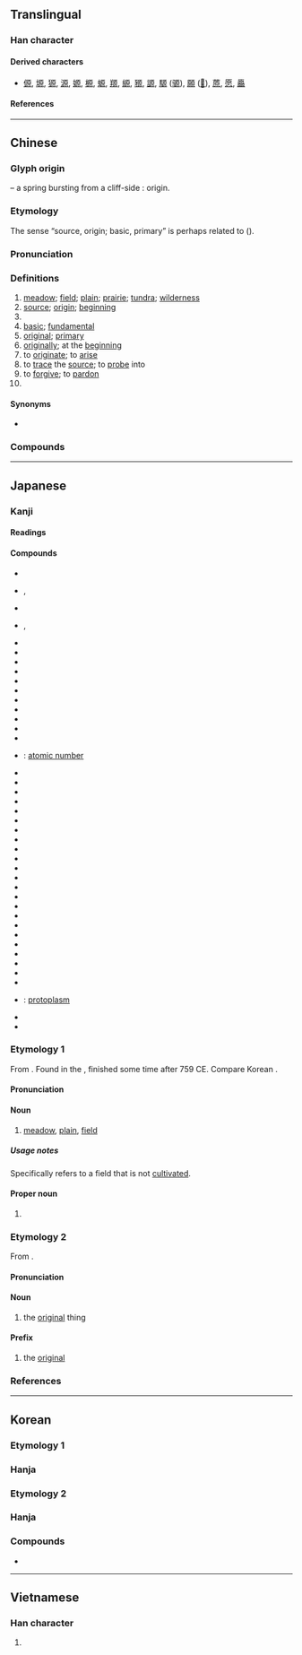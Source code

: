 {{also|厡}}
{{character info/new}}
==Translingual==

===Han character===
{{stroke order|strokes=10}}
{{Han char|rn=27|rad=厂|as=08|sn=10|four=71296|canj=MHAF|ids=⿸厂⿱白小}}

====Derived characters====
* [[傆]], [[塬]], [[獂]], [[源]], [[嫄]], [[榞]], [[螈]], [[羱]], [[縓]], [[豲]], [[謜]], [[騵]] ([[𫘪]]), [[願]] ([[𫖸]]), [[蒝]], [[愿]], [[厵]]

====References====
{{Han ref|kx=0162.030|dkj=02973|dj=0368.230|hdz=10074.090|uh=539F}}

----

==Chinese==
{{zh-forms|alt=厡,邍-“plain”,⿸厂元:second-round simplified}}

===Glyph origin===
{{Han etym}}
{{liushu|i}} – a spring {{zh-l|*泉}} bursting from a cliff-side {{zh-l|*厂}}: origin.

===Etymology===
The sense “source, origin; basic, primary” is perhaps related to {{och-l|元|head; principal; first; great}} ({{zh-ref|Qiu, 1988}}).

===Pronunciation===
{{zh-pron
|m=yuán
|c=jyun4
|h=pfs=ngièn;gd=ngian2
|md=nguòng
|mn=goân
|mn-t=nguang5/nguêng5
|mn-t_note=nguang5 - Shantou; nguêng5 - Chaozhou
|w=3nyyoe
|mc=y
|oc=y
|cat=n,a,adv,v,pn
}}

===Definitions===
{{zh-hanzi}}

# [[meadow]]; [[field]]; [[plain]]; [[prairie]]; [[tundra]]; [[wilderness]]
# [[source]]; [[origin]]; [[beginning]]
# {{zh-original|源|fountainhead; source}}
# [[basic]]; [[fundamental]]
# [[original]]; [[primary]]
# [[originally]]; at the [[beginning]]
# to [[originate]]; to [[arise]]
# to [[trace]] the [[source]]; to [[probe]] into
# to [[forgive]]; to [[pardon]]
# {{surname|zh}}

====Synonyms====
* {{sense|origin}} {{l|zh|元}}

===Compounds===
{{zh-der|原來|原始|中原|原理|原諒|原名|不可勝原|原子符號|原故|如火燎原|原有|原子彈|原子落塵|原舊|原子時代|原地踏步|原是|互惠原則|九九歸原|原子團|原始反終|一貫原理|凍原|名原|原舞者|原汁|原作|原宥|平原|原住民|原形質|中質原油|原案|原索動物|原始人|北極凍原|九原|依原|原味|原子序數|原人|原子論|九原可作|原審|大原則|原物|德干高原|原形畢露|中原逐鹿|原型|原價|原犯|原子序|原意|原水|原田|原道|原始林|傳染原|原起|帶原者|原始程式|原由|侵蝕平原|原本|情有可原|原木|原子核|恆河平原|原告|原板|原裝|冰原|復原|原點|原生植物|中原大學|原廟|原質|原心|原始社會|平原君|平原十日|原生林|彭巴草原|峻原|山西高原|原罪|原圖卡|原生礦物|原子熱|原樣|原來如此|原稿|平原督郵|小原流|原始見終|原擬|原說|原煤|原子量|原子鐘|原料|原生代|原則|伊朗高原|原色|原始要終|原動力|原貌|事物紀原|原子雲|大草原|原任|嘉南平原|原子能|堆積平原|原生質|原職|原文書|原子爐|原棉|原因論|太原|原配|原訴|原子戰爭|克原子|原音帶|三原色|周原|巴西高原|反本還原|原頭|原野|原處|原著|原聲帶|原籍|原畫|原生海岸|原生動物|原璧歸趙|原狀|原版|原油|原文|原憲貧|原形|原封不動|原封|原委|原始藝術|原始佛教|原始主義|原因|原原本本|原先|原班人馬|原子筆|中原音韻|原子|原主|原隰|原定|原件|學習高原|中原板蕩|河套平原|江漢平原|松遼平原|海岸平原|沖積平原|成都平原|根原|神經原|東北平原|皖北平原|波河平原|拔本塞原|燎原之火|物歸原主|暴骨原野|清原正本|病原|抗原|本原|深知原委|略跡原心|病原蟲|瘧原蟲|病原菌|當原|略跡原情|現出原身|燎原|溥原|數學原理|熱河高原|漠南草原|準平原|星火燎原|樂遊原|有本有原|衣原體|荒原|蠟原型|見原|起原|虎落平原|華北平原|返本還原|葉原|脊令在原|蘭陽平原|黃淮平原|黃土高原|鶺鴒在原|鴒原|還原|高原期|高原|高原之舟|膠原|雲貴高原|顯露原形|菌原體|糖原|非病原菌|露原形|陝北高原|苔原|苔原氣候|蒙古高原|關東平原|逐鹿中原|重質原油|郊原|還原焰|還原反應|過敏原|誠信原則|逢原|草原|還原劑|西原借款|藏北高原|莽原|草原氣候|原種|原種場|原地|屈原|柏原|豐原}}


----

==Japanese==

===Kanji===
{{ja-kanji|grade=2|rs=厂08}}

====Readings====
{{ja-readings
|goon=ごん
|kanon=げん<げん<ぐゑん
|kanyoon=がん<ぐわん
|kun=はら-
|nanori=た, ばる, ら, わた, わら
}}

====Compounds====
{{der-top|Compounds}}
* {{ja-r|原%料|げん%りょう}}
* {{ja-r|草%原|そう%げん}}, {{ja-r|草%原|くさ%はら}}
* {{ja-r|原%語|げん%ご}}
* {{ja-r|笹%原|ささ%わら}}, {{ja-r|笹%原|ささ%はら}}
* {{ja-r|砂%原|すな%はら}}
* {{ja-r|原%稿|げん%こう}}
* {{ja-r|原%理|げん%り}}
* {{ja-r|原%産|げん%さん}}
* {{ja-r|原%素|げん%そ}}
* {{ja-r|原%始|げん%し}}
* {{ja-r|原%油|げん%ゆ}}
* {{ja-r|原%因|げん%いん}}
* {{ja-r|原%子|げん%し}}
* {{ja-r|原%作|げん%さく}}
* {{ja-r|原%則|げん%そく}}
* {{ja-r|原%子 番%号|げん%し ばん%ごう}}: [[atomic number]]
* {{ja-r|原%潜|げん%せん}}
* {{ja-r|原%価 計%算|げん%か けい%さん}}
* {{ja-r|医%原%性 疾%患|い%げん%せい しっ%かん}}
* {{ja-r|広%原|こう%げん}}
* {{ja-r|雪%原|せつ%げん}}
* {{ja-r|原%動%機|げん%どう%き}}
* {{ja-r|原%名|げん%めい}}
* {{ja-r|医%原%病|い%げん%びょう}}
* {{ja-r|原%爆|げん%ばく}}
* {{ja-r|原%水%爆|げん%すい%ばく}}
* {{ja-r|高%原|こう%げん}}
* {{ja-r|高%天%原|たか%あま%はら}}
* {{ja-r|医%原|い%げん}}
* {{ja-r|海%原|うな%ばら}}
* {{ja-r|原%子 序%数|げん%し じょ%すう}}
* {{ja-r|原%子%序|げん%し%じょ}}
* {{ja-r|原%液|げん%えき}}
* {{ja-r|原%義|げん%ぎ}}
* {{ja-r|原%本|げん%ぽん}}
* {{ja-r|原%状|げん%じょう}}
* {{ja-r|原%文|げん%ぶん}}
* {{ja-r|原%子%核|げん%し%かく}}
* {{ja-r|原%発|げん%ぱつ}}
* {{ja-r|原%形%質|げん%けい%しつ}}: [[protoplasm]]
* {{ja-r|関ヶ原|^せきヶはら}}
* {{ja-r|与%那%原|よ%な%ばる}}
{{der-bottom}}

===Etymology 1===
{{ja-kanjitab|yomi=k|はら}}

From {{inh|ja|ojp|sort=はら|-}}. Found in the ''{{w|Man'yōshū}}'', finished some time after 759 CE. Compare Korean {{ko-inline|벌|peol|plain, field}}.

====Pronunciation====
{{ja-pron|yomi=k|はら|acc=1|acc_ref=DJR}}

====Noun====
{{ja-noun|はら}}

# [[meadow]], [[plain]], [[field]]

=====Usage notes=====
Specifically refers to a field that is not [[cultivate]]d.

====Proper noun====
{{ja-pos|はら|proper}}

# {{surname|ja|sort=はら}}

===Etymology 2===
{{ja-kanjitab|yomi=o|げん}}

From {{der|ja|ltc|-}} {{ltc-l|原|gloss=source; origin; beginning}}.

====Pronunciation====
{{ja-pron|yomi=kanon|げん|acc=1|acc_ref=DJR}}

====Noun====
{{ja-noun|げん}}

# the [[original]] thing

====Prefix====
{{ja-pos|prefix|げん}}

# the [[original]]
#: {{ja-usex|'''原'''文、'''原'''材料|'''げん'''ぶん、'''げん'''-ざいりょう|'''original''' document, '''original''' / '''raw''' materials}}

===References===
<references/>

----

==Korean==

===Etymology 1===

===Hanja===
{{ko-hanja|언덕|원}}

===Etymology 2===

===Hanja===
{{ko-hanja|근원|원}}

===Compounds===
* {{l|ko|原子|tr=원자, wonja}}

----

==Vietnamese==

===Han character===
{{vi-readings|reading=[[nguyên]], [[nguyễn]]|rs=厂08}}

# {{rfdef|vi|sort=厂08}}